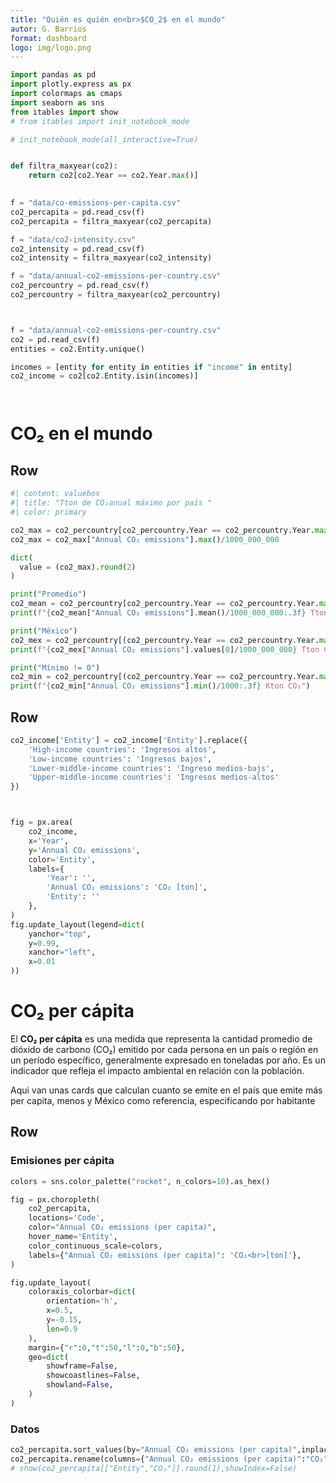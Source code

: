 ```yaml
---
title: "Quién es quién en<br>$CO_2$ en el mundo"
autor: G. Barrios
format: dashboard
logo: img/logo.png
---
```


```python

import pandas as pd
import plotly.express as px
import colormaps as cmaps
import seaborn as sns
from itables import show
# from itables import init_notebook_mode

# init_notebook_mode(all_interactive=True)


def filtra_maxyear(co2):
    return co2[co2.Year == co2.Year.max()]

 
f = "data/co-emissions-per-capita.csv"
co2_percapita = pd.read_csv(f)
co2_percapita = filtra_maxyear(co2_percapita)

f = "data/co2-intensity.csv"
co2_intensity = pd.read_csv(f)
co2_intensity = filtra_maxyear(co2_intensity)

f = "data/annual-co2-emissions-per-country.csv"
co2_percountry = pd.read_csv(f)
co2_percountry = filtra_maxyear(co2_percountry)



f = "data/annual-co2-emissions-per-country.csv"
co2 = pd.read_csv(f)
entities = co2.Entity.unique()

incomes = [entity for entity in entities if "income" in entity]
co2_income = co2[co2.Entity.isin(incomes)]




```

# CO₂ en el mundo

## Row {height="20%"}

```python
#| content: valuebox
#| title: "Tton de CO₂anual máximo por país "
#| color: primary

co2_max = co2_percountry[co2_percountry.Year == co2_percountry.Year.max()]
co2_max = co2_max["Annual CO₂ emissions"].max()/1000_000_000

dict(
  value = (co2_max).round(2)
)

```

::: {.card}
```python
print("Promedio")
co2_mean = co2_percountry[co2_percountry.Year == co2_percountry.Year.max()]
print(f"{co2_mean["Annual CO₂ emissions"].mean()/1000_000_000:.3f} Tton CO₂")
```
:::

::: {.card}
```python
print("México")
co2_mex = co2_percountry[(co2_percountry.Year == co2_percountry.Year.max()) & (co2.Entity=="Mexico")]
print(f"{co2_mex["Annual CO₂ emissions"].values[0]/1000_000_000} Tton CO₂")
```
:::


::: {.card}
```python
print("Mínimo != 0")
co2_min = co2_percountry[(co2_percountry.Year == co2_percountry.Year.max()) & (co2["Annual CO₂ emissions"]>0)]
print(f"{co2_min["Annual CO₂ emissions"].min()/1000:.3f} Kton CO₂")
```
:::



## Row 


```python
co2_income['Entity'] = co2_income['Entity'].replace({
    'High-income countries': 'Ingresos altos',
    'Low-income countries': 'Ingresos bajos',
    'Lower-middle-income countries': 'Ingreso medios-bajs',
    'Upper-middle-income countries': 'Ingresos medios-altos'
})



fig = px.area(
    co2_income, 
    x='Year', 
    y='Annual CO₂ emissions', 
    color='Entity', 
    labels={
        'Year': '', 
        'Annual CO₂ emissions': 'CO₂ [ton]',
        'Entity': ''
    },
)
fig.update_layout(legend=dict(
    yanchor="top",
    y=0.99,
    xanchor="left",
    x=0.01
))


```





# CO₂ per cápita
El **CO₂ per cápita**  es una medida que representa la cantidad promedio de dióxido de carbono (CO₂) emitido por cada persona en un país o región en un período específico, generalmente expresado en toneladas por año. Es un indicador que refleja el impacto ambiental en relación con la población.

Aqui van unas cards que calculan cuanto se emite en el país que emite más per capita, menos y México como referencia, especificando por habitante

## Row

### Emisiones per cápita {width=75%}

```python

colors = sns.color_palette("rocket", n_colors=10).as_hex()

fig = px.choropleth(
    co2_percapita, 
    locations='Code', 
    color="Annual CO₂ emissions (per capita)",  
    hover_name='Entity', 
    color_continuous_scale=colors,  
    labels={"Annual CO₂ emissions (per capita)": 'CO₂<br>[ton]'},
)

fig.update_layout(
    coloraxis_colorbar=dict(
        orientation='h',  
        x=0.5,  
        y=-0.15,  
        len=0.9
    ),
    margin={"r":0,"t":50,"l":0,"b":50}, 
    geo=dict(
        showframe=False,  
        showcoastlines=False,  
        showland=False, 
    )
)


```


### Datos {width=25%}

```python
co2_percapita.sort_values(by="Annual CO₂ emissions (per capita)",inplace=True, ascending=False)
co2_percapita.rename(columns={"Annual CO₂ emissions (per capita)":"CO₂"},inplace=True)
# show(co2_percapita[["Entity","CO₂"]].round(1),showIndex=False)
```

